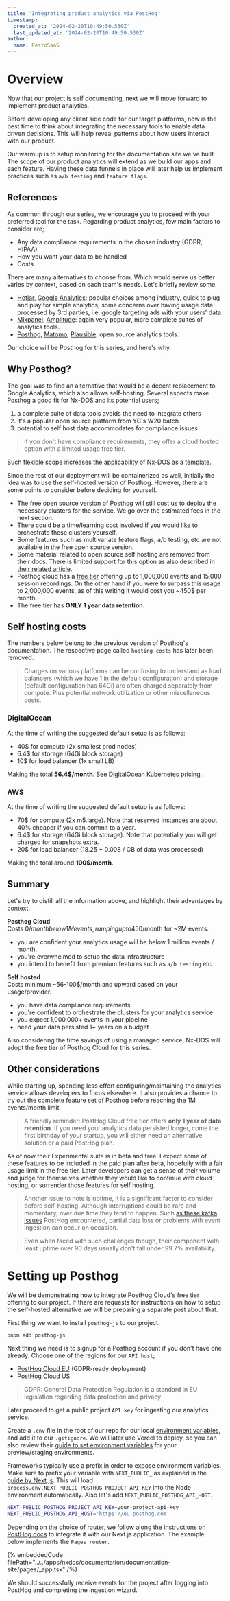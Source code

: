 ```yaml
---
title: 'Integrating product analytics via PostHog'
timestamp:
  created_at: '2024-02-20T10:49:50.530Z'
  last_updated_at: '2024-02-20T10:49:50.530Z'
author:
  name: PestoSaaS
---
```


# Overview

Now that our project is self documenting, next we will move forward to implement product analytics.

Before developing any client side code for our target platforms, now is the best time to think about integrating the necessary tools to enable data driven decisions. This will help reveal patterns about how users interact with our product.

Our warmup is to setup monitoring for the documentation site we've built. The scope of our product analytics will extend as we build our apps and each feature. Having these data funnels in place will later help us implement practices such as `a/b testing` and `feature flags`.

## References

As common through our series, we encourage you to proceed with your preferred tool for the task. Regarding product analytics, few main factors to consider are;

- Any data compliance requirements in the chosen industry (GDPR, HIPAA)
- How you want your data to be handled
- Costs

There are many alternatives to choose from. Which would serve us better varies by context, based on each team's needs. Let's briefly review some.

- [Hotjar](https://www.hotjar.com/), [Google Analytics](https://analytics.google.com/analytics/web/): popular choices among industry, quick to plug and play for simple analytics, some concerns over having usage data processed by 3rd parties, i.e. google targeting ads with your users' data.
- [Mixpanel](https://mixpanel.com/), [Amplitude](https://amplitude.com/): again very popular, more complete suites of analytics tools.
- [Posthog](https://posthog.com), [Matomo](https://matomo.org/), [Plausible](https://plausible.io/): open source analytics tools.

Our choice will be Posthog for this series, and here's why.

## Why Posthog?

The goal was to find an alternative that would be a decent replacement to Google Analytics, which also allows self-hosting. Several aspects make Posthog a good fit for Nx-DOS and its potential users;

1. a complete suite of data tools avoids the need to integrate others
2. it's a popular open source platform from YC's W20 batch
3. potential to self host data accommodates for compliance issues

> if you don't have compliance requirements, they offer a cloud hosted option with a limited usage free tier.

Such flexible scope increases the applicability of Nx-DOS as a template.

Since the rest of our deployment will be containerized as well, initially the idea was to use the self-hosted version of Posthog. However, there are some points to consider before deciding for yourself.

- The free open source version of Posthog will still cost us to deploy the necessary clusters for the service. We go over the estimated fees in the next section.
- There could be a time/learning cost involved if you would like to orchestrate these clusters yourself.
- Some features such as multivariate feature flags, a/b testing, etc are not available in the free open source version.
- Some material related to open source self hosting are removed from their docs. There is limited support for this option as also described in [their related article](https://posthog.com/docs/self-host/open-source/support).
- Posthog cloud has a [free tier](https://posthog.com/pricing) offering up to 1,000,000 events and 15,000 session recordings. On the other hand if you were to surpass this usage to 2,000,000 events, as of this writing it would cost you ~450$ per month.
- The free tier has **ONLY 1 year data retention**.

## Self hosting costs

The numbers below belong to the previous version of Posthog's documentation. The respective page called `hosting costs` has later been removed.

> Charges on various platforms can be confusing to understand as load balancers (which we have 1 in the default configuration) and storage (default configuration has 64Gi) are often charged separately from compute. Plus potential network utilization or other miscellaneous costs.

### DigitalOcean

At the time of writing the suggested default setup is as follows:

- 40$ for compute (2x smallest prod nodes)
- 6.4$ for storage (64Gi block storage)
- 10$ for load balancer (1x small LB)

Making the total **56.4$/month**. See DigitalOcean Kubernetes pricing.

### AWS

At the time of writing the suggested default setup is as follows:

- 70$ for compute (2x m5.large). Note that reserved instances are about 40% cheaper if you can commit to a year.
- 6.4$ for storage (64Gi block storage). Note that potentially you will get charged for snapshots extra.
- 20$ for load balancer (18.25 + 0.008 / GB of data was processed)

Making the total around **100$/month**.

## Summary

Let's try to distill all the information above, and highlight their advantages by context.

**Posthog Cloud**  
Costs 0$/month below 1M events, ramping up to 450$/month for ~2M events.

- you are confident your analytics usage will be below 1 million events / month.
- you're overwhelmed to setup the data infrastructure
- you intend to benefit from premium features such as `a/b testing` etc.

**Self hosted**  
Costs minimum ~56-100$/month and upward based on your usage/provider.

- you have data compliance requirements
- you're confident to orchestrate the clusters for your analytics service
- you expect 1,000,000+ events in your pipeline
- need your data persisted 1+ years on a budget

Also considering the time savings of using a managed service, Nx-DOS will adopt the free tier of Posthog Cloud for this series.

## Other considerations

While starting up, spending less effort configuring/maintaining the analytics service allows developers to focus elsewhere. It also provides a chance to try out the complete feature set of Posthog before reaching the 1M events/month limit.

> A friendly reminder: PostHog Cloud free tier offers **only 1 year of data retention**. If you need your analytics data persisted longer, come the first birthday of your startup, you will either need an alternative solution or a paid PostHog plan.

As of now their Experimental suite is in beta and free. I expect some of these features to be included in the paid plan after beta, hopefully with a fair usage limit in the free tier. Later developers can get a sense of their volume and judge for themselves whether they would like to continue with cloud hosting, or surrender those features for self hosting.

> Another issue to note is uptime, it is a significant factor to consider before self-hosting. Although interruptions could be rare and momentary, over due time they tend to happen. Such [as these kafka issues](https://status.posthog.com/incidents/skqs87psf3nw) PostHog encountered, partial data loss or problems with event ingestion can occur on occasion.

> Even when faced with such challenges though, their component with least uptime over 90 days usually don't fall under 99.7% availability.

# Setting up Posthog

We will be demonstrating how to integrate PostHog Cloud's free tier offering to our project. If there are requests for instructions on how to setup the self-hosted alternative we will be preparing a separate post about that.

First thing we want to install `posthog-js` to our project.

```bash
pnpm add posthog-js
```

Next thing we need is to signup for a Posthog account if you don't have one already. Choose one of the regions for our `API host`;

- [PostHog Cloud EU](https://eu.posthog.com/signup) (GDPR-ready deployment)
- [PostHog Cloud US](https://app.posthog.com/signup)

> GDPR: General Data Protection Regulation is a standard in EU legislation regarding data protection and privacy

Later proceed to get a public project `API key` for ingesting our analytics service.

Create a `.env` file in the root of our repo for our local [environment variables](https://nx.dev/recipes/environment-variables/define-environment-variables), and add it to our `.gitignore`. We will later use Vercel to deploy, so you can also review their [guide to set environment variables](https://vercel.com/docs/concepts/projects/environment-variables#development-environment-variables?utm_source=next-site&utm_medium=docs&utm_campaign=next-website) for your preview/staging environments.

Frameworks typically use a prefix in order to expose environment variables. Make sure to prefix your variable with `NEXT_PUBLIC_` as explained in the [guide by Next.js](https://nextjs.org/docs/basic-features/environment-variables#exposing-environment-variables-to-the-browser). This will load `process.env.NEXT_PUBLIC_POSTHOG_PROJECT_API_KEY` into the Node environment automatically. Also let's add `NEXT_PUBLIC_POSTHOG_API_HOST`.

```bash
NEXT_PUBLIC_POSTHOG_PROJECT_API_KEY=your-project-api-key
NEXT_PUBLIC_POSTHOG_API_HOST='https://eu.posthog.com'
```

Depending on the choice of router, we follow along the [instructions on PostHog docs](https://posthog.com/docs/integrate/third-party/next-js) to integrate it with our Next.js application. The example below implements the `Pages router`.

{% embeddedCode
filePath="../../apps/nxdos/documentation/documentation-site/pages/_app.tsx"
/%}

We should successfully receive events for the project after logging into PostHog and completing the ingestion wizard.